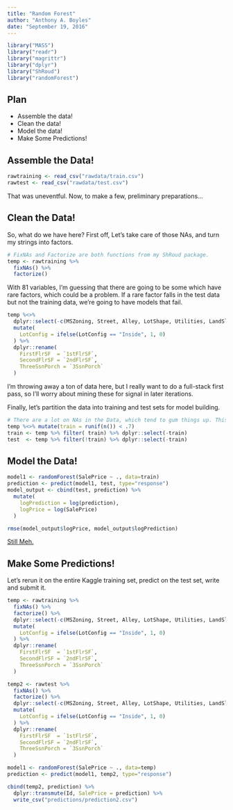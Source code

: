 ```yaml
---
title: "Random Forest"
author: "Anthony A. Boyles"
date: "September 19, 2016"
---
```


```r
library("MASS")
library("readr")
library("magrittr")
library("dplyr")
library("ShRoud")
library("randomForest")
```

## Plan

* Assemble the data!
* Clean the data!
* Model the data!
* Make Some Predictions!

## Assemble the Data!

```r
rawtraining <- read_csv("rawdata/train.csv")
rawtest <- read_csv("rawdata/test.csv")
```

That was uneventful. Now, to make a few, preliminary preparations...

## Clean the Data!

So, what do we have here? First off, Let's take care of those NAs, and turn my strings into factors.

```r
# FixNAs and Factorize are both functions from my ShRoud package.
temp <- rawtraining %>%
  fixNAs() %>%
  factorize()
```

With 81 variables, I'm guessing that there are going to be some which have rare factors, which could be a problem. If a rare factor falls in the test data but not the training data, we're going to have models that fail.

```r
temp %<>%
  dplyr::select(-c(MSZoning, Street, Alley, LotShape, Utilities, LandSlope, Neighborhood, Condition1, Condition2, HouseStyle, RoofStyle, RoofMatl, Exterior1st, Exterior2nd, MasVnrType, ExterQual, ExterCond, Foundation, BsmtCond, BsmtFinType2, Heating, HeatingQC, Electrical, Functional, GarageType, GarageQual, GarageCond, PoolQC, Fence, MiscFeature, SaleType, SaleCondition)) %>%
  mutate(
    LotConfig = ifelse(LotConfig == "Inside", 1, 0)
  ) %>%
  dplyr::rename(
    FirstFlrSF  = `1stFlrSF`,
    SecondFlrSF = `2ndFlrSF`,
    ThreeSsnPorch = `3SsnPorch`
  )
```

I'm throwing away a ton of data here, but I really want to do a full-stack first pass, so I'll worry about mining these for signal in later iterations.

Finally, let's partition the data into training and test sets for model building.

```r
# There are a lot on NAs in the Data, which tend to gum things up. This is a handy function to slip into pipelines to 
temp %<>% mutate(train = runif(n()) < .7)
train <- temp %>% filter( train) %>% dplyr::select(-train)
test  <- temp %>% filter(!train) %>% dplyr::select(-train)
```

## Model the Data!

```r
model1 <- randomForest(SalePrice ~ ., data=train)
prediction <- predict(model1, test, type="response")
model_output <- cbind(test, prediction) %>%
  mutate(
    logPrediction = log(prediction),
    logPrice = log(SalePrice)
  )

rmse(model_output$logPrice, model_output$logPrediction)
```

[Still Meh.](https://www.kaggle.com/c/house-prices-advanced-regression-techniques/leaderboard)

## Make Some Predictions!

Let's rerun it on the entire Kaggle training set, predict on the test set, write and submit it.

```r
temp <- rawtraining %>%
  fixNAs() %>%
  factorize() %>%
  dplyr::select(-c(MSZoning, Street, Alley, LotShape, Utilities, LandSlope, Neighborhood, Condition1, Condition2, HouseStyle, RoofStyle, RoofMatl, Exterior1st, Exterior2nd, MasVnrType, ExterQual, ExterCond, Foundation, BsmtCond, BsmtFinType2, Heating, HeatingQC, Electrical, Functional, GarageType, GarageQual, GarageCond, PoolQC, Fence, MiscFeature, SaleType, SaleCondition, KitchenQual)) %>%
  mutate(
    LotConfig = ifelse(LotConfig == "Inside", 1, 0)
  ) %>%
  dplyr::rename(
    FirstFlrSF  = `1stFlrSF`,
    SecondFlrSF = `2ndFlrSF`,
    ThreeSsnPorch = `3SsnPorch`
  )

temp2 <- rawtest %>%
  fixNAs() %>%
  factorize() %>%
  dplyr::select(-c(MSZoning, Street, Alley, LotShape, Utilities, LandSlope, Neighborhood, Condition1, Condition2, HouseStyle, RoofStyle, RoofMatl, Exterior1st, Exterior2nd, MasVnrType, ExterQual, ExterCond, Foundation, BsmtCond, BsmtFinType2, Heating, HeatingQC, Electrical, Functional, GarageType, GarageQual, GarageCond, PoolQC, Fence, MiscFeature, SaleType, SaleCondition, KitchenQual)) %>%
  mutate(
    LotConfig = ifelse(LotConfig == "Inside", 1, 0)
  ) %>%
  dplyr::rename(
    FirstFlrSF  = `1stFlrSF`,
    SecondFlrSF = `2ndFlrSF`,
    ThreeSsnPorch = `3SsnPorch`
  )

model1 <- randomForest(SalePrice ~ ., data=temp)
prediction <- predict(model1, temp2, type="response")

cbind(temp2, prediction) %>%
  dplyr::transmute(Id, SalePrice = prediction) %>%
  write_csv("predictions/prediction2.csv")
```
